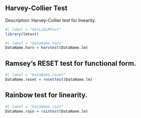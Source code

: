 ## Harvey-Collier Test

Description: Harvey-Collier test for linearity.


```r
#| label = "GetLibLMTest"
library(lmtest)
```

```r
#| label = "DataName.harv"
DataName.harv = harvtest(DataName.lm)
```

## Ramsey's RESET test for functional form.

```r
#| label = "DataName.reset"
DataName.reset = resettest(DataName.lm)
```

## Rainbow test for linearity.




```r
#| label = "DataName.rain"
DataName.rain = raintest(DataName.lm)
```
